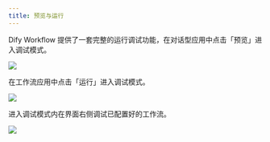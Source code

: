 ```yaml
---
title: 预览与运行
---
```


Dify Workflow 提供了一套完整的运行调试功能，在对话型应用中点击「预览」进入调试模式。

![](https://assets-docs.dify.ai/dify-enterprise-mintlify/zh_CN/guides/workflow/debug-and-preview/91379dc42d0d815e52ddad0cc5450a46.png)

在工作流应用中点击「运行」进入调试模式。

![](https://assets-docs.dify.ai/dify-enterprise-mintlify/zh_CN/guides/workflow/debug-and-preview/b92d7536392b1e1f2423d0e3aa113915.png)

进入调试模式内在界面右侧调试已配置好的工作流。

![](https://assets-docs.dify.ai/dify-enterprise-mintlify/zh_CN/guides/workflow/debug-and-preview/4c81791508592e0f8019b8ebf8f119ea.png)
